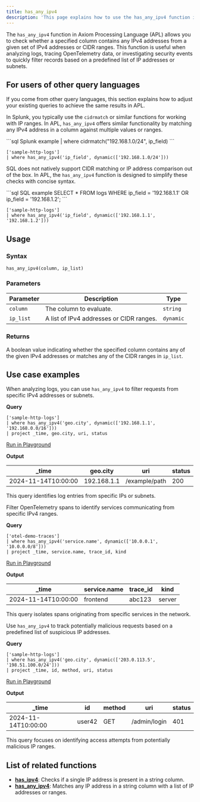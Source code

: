 ```yaml
---
title: has_any_ipv4
description: 'This page explains how to use the has_any_ipv4 function in APL.'
---
```


The `has_any_ipv4` function in Axiom Processing Language (APL) allows you to check whether a specified column contains any IPv4 addresses from a given set of IPv4 addresses or CIDR ranges. This function is useful when analyzing logs, tracing OpenTelemetry data, or investigating security events to quickly filter records based on a predefined list of IP addresses or subnets.

## For users of other query languages

If you come from other query languages, this section explains how to adjust your existing queries to achieve the same results in APL.

<AccordionGroup>
<Accordion title="Splunk SPL users">

In Splunk, you typically use the `cidrmatch` or similar functions for working with IP ranges. In APL, `has_any_ipv4` offers similar functionality by matching any IPv4 address in a column against multiple values or ranges.

<CodeGroup>
```sql Splunk example
| where cidrmatch("192.168.1.0/24", ip_field)
```

```kusto APL equivalent
['sample-http-logs']
| where has_any_ipv4('ip_field', dynamic(['192.168.1.0/24']))
```
</CodeGroup>

</Accordion>
<Accordion title="ANSI SQL users">

SQL does not natively support CIDR matching or IP address comparison out of the box. In APL, the `has_any_ipv4` function is designed to simplify these checks with concise syntax.

<CodeGroup>
```sql SQL example
SELECT * FROM logs WHERE ip_field = '192.168.1.1' OR ip_field = '192.168.1.2';
```

```kusto APL equivalent
['sample-http-logs']
| where has_any_ipv4('ip_field', dynamic(['192.168.1.1', '192.168.1.2']))
```
</CodeGroup>

</Accordion>
</AccordionGroup>

## Usage

### Syntax

```kusto
has_any_ipv4(column, ip_list)
```

### Parameters

| Parameter | Description                                  | Type           |
|-----------|----------------------------------------------|----------------|
| `column`  | The column to evaluate.                     | `string`       |
| `ip_list` | A list of IPv4 addresses or CIDR ranges.    | `dynamic`      |

### Returns

A boolean value indicating whether the specified column contains any of the given IPv4 addresses or matches any of the CIDR ranges in `ip_list`.

## Use case examples

<Tabs>
<Tab title="Log analysis">

When analyzing logs, you can use `has_any_ipv4` to filter requests from specific IPv4 addresses or subnets.

**Query**

```kusto
['sample-http-logs']
| where has_any_ipv4('geo.city', dynamic(['192.168.1.1', '192.168.0.0/16']))
| project _time, geo.city, uri, status
```

[Run in Playground](https://play.axiom.co/axiom-play-qf1k/explorer?initForm=%7B%22apl%22%3A%22%5B'sample-http-logs'%5D%20%7C%20where%20has_any_ipv4('geo.city'%2C%20dynamic(['192.168.1.1'%2C%20'192.168.0.0%2F16']))%20%7C%20project%20_time%2C%20geo.city%2C%20uri%2C%20status%22%7D)

**Output**

| _time               | geo.city       | uri                 | status |
|---------------------|----------------|---------------------|--------|
| 2024-11-14T10:00:00 | 192.168.1.1    | /example/path       | 200    |

This query identifies log entries from specific IPs or subnets.

</Tab>
<Tab title="OpenTelemetry traces">

Filter OpenTelemetry spans to identify services communicating from specific IPv4 ranges.

**Query**

```kusto
['otel-demo-traces']
| where has_any_ipv4('service.name', dynamic(['10.0.0.1', '10.0.0.0/8']))
| project _time, service.name, trace_id, kind
```

[Run in Playground](https://play.axiom.co/axiom-play-qf1k/explorer?initForm=%7B%22apl%22%3A%22%5B'otel-demo-traces'%5D%20%7C%20where%20has_any_ipv4('service.name'%2C%20dynamic(['10.0.0.1'%2C%20'10.0.0.0%2F8']))%20%7C%20project%20_time%2C%20service.name%2C%20trace_id%2C%20kind%22%7D)

**Output**

| _time               | service.name      | trace_id      | kind    |
|---------------------|-------------------|---------------|---------|
| 2024-11-14T10:00:00 | frontend          | abc123        | server  |

This query isolates spans originating from specific services in the network.

</Tab>
<Tab title="Security logs">

Use `has_any_ipv4` to track potentially malicious requests based on a predefined list of suspicious IP addresses.

**Query**

```kusto
['sample-http-logs']
| where has_any_ipv4('geo.city', dynamic(['203.0.113.5', '198.51.100.0/24']))
| project _time, id, method, uri, status
```

[Run in Playground](https://play.axiom.co/axiom-play-qf1k/explorer?initForm=%7B%22apl%22%3A%22%5B'sample-http-logs'%5D%20%7C%20where%20has_any_ipv4('geo.city'%2C%20dynamic(['203.0.113.5'%2C%20'198.51.100.0%2F24']))%20%7C%20project%20_time%2C%20id%2C%20method%2C%20uri%2C%20status%22%7D)

**Output**

| _time               | id     | method  | uri             | status |
|---------------------|--------|---------|-----------------|--------|
| 2024-11-14T10:00:00 | user42 | GET     | /admin/login    | 401    |

This query focuses on identifying access attempts from potentially malicious IP ranges.

</Tab>
</Tabs>

## List of related functions

- [**has_ipv4**](/apl/string-functions/has_ipv4-function): Checks if a single IP address is present in a string column.
- [**has_any_ipv4**](/apl/string-functions/has_any_ipv6-function): Matches any IP address in a string column with a list of IP addresses or ranges.